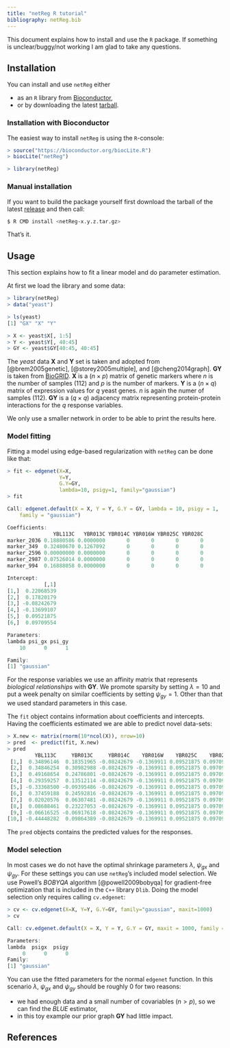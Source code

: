 ```yaml
---
title: "netReg R tutorial"
bibliography: netReg.bib
---
```


This document explains how to install and use the `R` package. If something is unclear/buggy/not working I am glad to take any questions.

## Installation

You can install and use `netReg` either

* as an `R` library from [Bioconductor](https://bioconductor.org/packages/release/bioc/html/netReg.html),
* or by downloading the latest [tarball](https://github.com/dirmeier/netReg/releases/).

### Installation with Bioconductor

The easiest way to install `netReg` is using the `R`-console:

```r
> source("https://bioconductor.org/biocLite.R")
> biocLite("netReg")

> library(netReg)
```
 
### Manual installation
 
If you want to build the package yourself first download the tarball of the latest [release](https://github.com/dirmeier/netReg/releases/) and then call:

```bash
$ R CMD install <netReg-x.y.z.tar.gz>
```
 
That's it.
 
## Usage

This section explains how to fit a linear model and do parameter estimation. 

At first we load the library and some data:

```r
> library(netReg)
> data("yeast")

> ls(yeast)
[1] "GX" "X" "Y"

> X <- yeast$X[, 1:5]
> Y <- yeast$Y[, 40:45]
> GY <- yeast$GY[40:45, 40:45]
```

The *yeast* data $\mathbf{X}$ and $\mathbf{Y}$ set is taken and adopted from [@brem2005genetic], [@storey2005multiple], and [@cheng2014graph]. $\mathbf{GY}$ is taken from [BioGRID](https://thebiogrid.org/downloads/archives/Release%20Archive/BIOGRID-3.4.150/BIOGRID-ORGANISM-3.4.150.tab.zip). $\mathbf{X}$ is a $(n \times p)$ matrix of genetic markers where $n$ is the number of samples (112) and $p$ is the number of markers. $\mathbf{Y}$ is a $(n \times q)$ matrix of expression values for $q$ yeast genes. $n$ is again the numer of samples (112).
$\mathbf{GY}$ is a $(q \times q)$ adjacency matrix representing protein-protein interactions for the $q$ response variables.

We only use a smaller network in order to be able to print the results here.

### Model fitting

Fitting a model using edge-based regularization with `netReg` can be done like that:

```r
> fit <- edgenet(X=X,
                 Y=Y, 
                 G.Y=GY,
                 lambda=10, psigy=1, family="gaussian")
> fit

Call: edgenet.default(X = X, Y = Y, G.Y = GY, lambda = 10, psigy = 1, 
    family = "gaussian")

Coefficients:
               YBL113C   YBR013C YBR014C YBR016W YBR025C YBR028C
marker_2036 0.18880586 0.0000000       0       0       0       0
marker_349  0.32480670 0.1267092       0       0       0       0
marker_2596 0.00000000 0.0000000       0       0       0       0
marker_2987 0.07526014 0.0000000       0       0       0       0
marker_994  0.16888058 0.0000000       0       0       0       0

Intercept:
            [,1]
[1,]  0.22068539
[2,]  0.17820179
[3,] -0.08242679
[4,] -0.13699107
[5,]  0.09521875
[6,]  0.09709554

Parameters:
lambda psi_gx psi_gy 
    10      0      1 

Family:
[1] "gaussian"
```

For the response variables we use an affinity matrix that represents *biological relationships* with $\mathbf{GY}$. We promote sparsity by setting $\lambda = 10$ and put a week penalty on similar coefficients by setting $\psi_{gy} = 1$. Other than that we used standard parameters in this case.

The `fit` object contains information about coefficients and intercepts. Having the coefficients estimated we are able to
predict novel data-sets:

```r
> X.new <- matrix(rnorm(10*ncol(X)), nrow=10)
> pred  <- predict(fit, X.new)
> pred
         YBL113C     YBR013C     YBR014C    YBR016W    YBR025C    YBR028C
 [1,]  0.34896146  0.18351965 -0.08242679 -0.1369911 0.09521875 0.09709554
 [2,]  0.34846254  0.30982988 -0.08242679 -0.1369911 0.09521875 0.09709554
 [3,]  0.49168654  0.24786801 -0.08242679 -0.1369911 0.09521875 0.09709554
 [4,]  0.29359257  0.13512114 -0.08242679 -0.1369911 0.09521875 0.09709554
 [5,] -0.33368500 -0.09395486 -0.08242679 -0.1369911 0.09521875 0.09709554
 [6,]  0.37459188  0.24592816 -0.08242679 -0.1369911 0.09521875 0.09709554
 [7,]  0.02020576  0.06307481 -0.08242679 -0.1369911 0.09521875 0.09709554
 [8,]  0.08688461  0.23227053 -0.08242679 -0.1369911 0.09521875 0.09709554
 [9,] -0.06616525 -0.06917618 -0.08242679 -0.1369911 0.09521875 0.09709554
[10,] -0.44448282  0.09864389 -0.08242679 -0.1369911 0.09521875 0.09709554
```

The `pred` objects contains the predicted values for the responses.

### Model selection

In most cases we do not have the optimal shrinkage parameters $\lambda$, 
$\psi_{gx}$ and $\psi_{gy}$. For these settings you can use `netReg`'s 
included model selection. We use Powell's *BOBYQA* algorithm 
[@powell2009bobyqa] for gradient-free optimization that is included in the
`C++` library `Dlib`. Doing the model selection only requires calling 
`cv.edgenet`:

```r
> cv <- cv.edgenet(X=X, Y=Y, G.Y=GY, family="gaussian", maxit=1000)
> cv

Call: cv.edgenet.default(X = X, Y = Y, G.Y = GY, maxit = 1000, family = "gaussian")

Parameters:
lambda  psigx  psigy 
     0      0      0 
Family:
[1] "gaussian"
```

You can use the fitted parameters for the normal `edgenet` function. 
In this scenario $\lambda$, $\psi_{gx}$ and $\psi_{gy}$ should be 
roughly $0$ for two reasons:

* we had enough data and a small number of covariables ($n > p$), so we can 
find the *BLUE* estimator,
* in this toy example our prior graph $\mathbf{GY}$ had little impact.

## References
